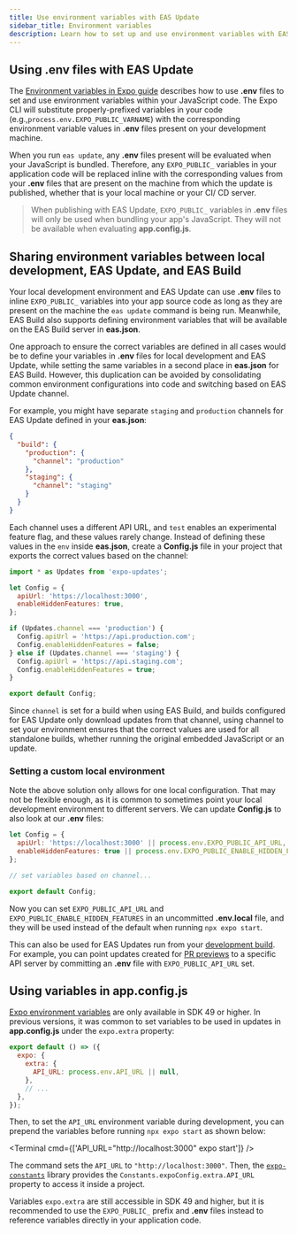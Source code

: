 ```yaml
---
title: Use environment variables with EAS Update
sidebar_title: Environment variables
description: Learn how to set up and use environment variables with EAS Update.
---
```



## Using .env files with EAS Update

The [Environment variables in Expo guide](/guides/environment-variables) describes how to use **.env** files to set and use environment variables within your JavaScript code. The Expo CLI will substitute properly-prefixed variables in your code (e.g.,`process.env.EXPO_PUBLIC_VARNAME`) with the corresponding environment variable values in **.env** files present on your development machine.

When you run `eas update`, any **.env** files present will be evaluated when your JavaScript is bundled. Therefore, any `EXPO_PUBLIC_` variables in your application code will be replaced inline with the corresponding values from your **.env** files that are present on the machine from which the update is published, whether that is your local machine or your CI/ CD server.

> When publishing with EAS Update, `EXPO_PUBLIC_` variables in **.env** files will only be used when bundling your app's JavaScript. They will not be available when evaluating **app.config.js**.

## Sharing environment variables between local development, EAS Update, and EAS Build
Your local development environment and EAS Update can use **.env** files to inline `EXPO_PUBLIC_` variables into your app source code as long as they are present on the machine the `eas update` command is being run. Meanwhile, EAS Build also supports defining environment variables that will be available on the EAS Build server in **eas.json**.

One approach to ensure the correct variables are defined in all cases would be to define your variables in **.env** files for local development and EAS Update, while setting the same variables in a second place in **eas.json** for EAS Build. However, this duplication can be avoided by consolidating common environment configurations into code and switching based on EAS Update channel.

For example, you might have separate `staging` and `production` channels for EAS Update defined in your **eas.json**:
```json eas.json
{
  "build": {
    "production": {
      "channel": "production"
    },
    "staging": {
      "channel": "staging"
    }
  }
}
```

 Each channel uses a different API URL, and `test` enables an experimental feature flag, and these values rarely change. Instead of defining these values in the `env` inside **eas.json**, create a **Config.js** file in your project that exports the correct values based on the channel:

```js Config.js
import * as Updates from 'expo-updates';

let Config = {
  apiUrl: 'https://localhost:3000',
  enableHiddenFeatures: true,
};

if (Updates.channel === 'production') {
  Config.apiUrl = 'https://api.production.com';
  Config.enableHiddenFeatures = false;
} else if (Updates.channel === 'staging') {
  Config.apiUrl = 'https://api.staging.com';
  Config.enableHiddenFeatures = true;
}

export default Config;
```

Since `channel` is set for a build when using EAS Build, and builds configured for EAS Update only download updates from that channel, using channel to set your environment ensures that the correct values are used for all standalone builds, whether running the original embedded JavaScript or an update.

### Setting a custom local environment
Note the above solution only allows for one local configuration. That may not be flexible enough, as it is common to sometimes point your local development environment to different servers. We can update **Config.js** to also look at our **.env** files:

```js Config.js
let Config = {
  apiUrl: 'https://localhost:3000' || process.env.EXPO_PUBLIC_API_URL,
  enableHiddenFeatures: true || process.env.EXPO_PUBLIC_ENABLE_HIDDEN_FEATURES,
};

// set variables based on channel...

export default Config;
```
Now you can set `EXPO_PUBLIC_API_URL` and `EXPO_PUBLIC_ENABLE_HIDDEN_FEATURES` in an uncommitted **.env.local** file, and they will be used instead of the default when running `npx expo start`.

This can also be used for EAS Updates run from your [development build](/develop/development-builds/introduction/). For example, you can point updates created for [PR previews](eas-update/github-actions/#publish-previews-on-pull-requests) to a specific API server by committing an **.env** file with `EXPO_PUBLIC_API_URL` set.

## Using variables in app.config.js
[Expo environment variables](/guides/environment-variables) are only available in SDK 49 or higher. In previous versions, it was common to set variables to be used in updates in **app.config.js** under the `expo.extra` property:

```js app.config.js
export default () => ({
  expo: {
    extra: {
      API_URL: process.env.API_URL || null,
    },
    // ...
  },
});
```

Then, to set the `API_URL` environment variable during development, you can prepend the variables before running `npx expo start` as shown below:

<Terminal cmd={['API_URL="http://localhost:3000" expo start']} />

The command sets the `API_URL` to `"http://localhost:3000"`. Then, the [`expo-constants`](/versions/latest/sdk/constants/#installation) library provides the `Constants.expoConfig.extra.API_URL` property to access it inside a project.

Variables `expo.extra` are still accessible in SDK 49 and higher, but it is recommended to use the `EXPO_PUBLIC_` prefix and **.env** files instead to reference variables directly in your application code.

